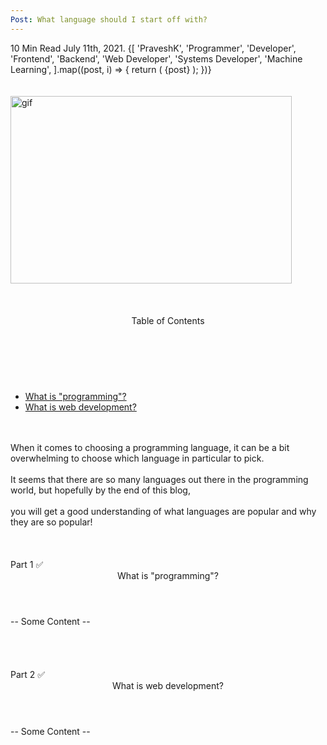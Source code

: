 ```yaml
---
Post: What language should I start off with?
---
```



<div className="dark-background">
	<Badge
		pill
		variant="primary"
		style={{ background: '#dc3545', marginLeft: '3px', fontSize: '14px' }}
	>
		10 Min Read
	</Badge>
	<Badge
		pill
		variant="primary"
		style={{ background: '#0094ca', marginLeft: '3px', fontSize: '14px' }}
	>
		July 11th, 2021.
	</Badge>
	{[
		'PraveshK',
		'Programmer',
		'Developer',
		'Frontend',
		'Backend',
		'Web Developer',
		'Systems Developer',
		'Machine Learning',
	].map((post, i) => {
		return (
			<Badge
				key={i}
				pill
				variant="primary"
				style={{ background: '#0a192f', marginLeft: '3px', fontSize: '14px' }}
			>
				{post}
			</Badge>
		);
	})}
	<div className="content">
		<br></br>
		<img
			src="https://i2.wp.com/allhtaccess.info/wp-content/uploads/2018/03/programming.gif?fit=1281%2C716&ssl=1"
			alt="gif"
			width="450px"
			height="300px"
		/>
		<br></br>
		<br></br>
		<Header color="#7e8dbd" size="36px">
			Table of Contents
		</Header> <br></br>
		<Para color="#7e8dbd">
			<ul>
				<li>
					<a href="#part-1-htcl">What is "programming"?</a>
				</li>
				<li>
					<a href="#part-2-htcl">What is web development?</a>
				</li>
			</ul>
		</Para>
		<br></br>
		<Para color="#7e8dbd">
			When it comes to choosing a programming language, it can be a bit
			overwhelming to choose which language in particular to pick. <br></br>It seems
			that there are so many languages out there in the programming world, but hopefully
			by the end of this blog, <br></br>you will get a good understanding of
			what languages are popular and why they are so popular!
		</Para>
		<br></br>
		<br></br>
		<div id="part-1-htcl">
			<Badge
				pill
				variant="primary"
				style={{ background: '#17a2b8', marginLeft: '3px', fontSize: '14px' }}
			>
				Part 1 ✅
			</Badge>
			<Header color="#7e8dbd" size="24px" id="part-1-htcl">
				What is "programming"?
			</Header>
			<Para color="#7e8dbd">-- Some Content --</Para>
		</div>
		<br></br>
		<br></br>
		<div id="part-2-htcl">
			<Badge
				pill
				variant="primary"
				style={{ background: '#17a2b8', marginLeft: '3px', fontSize: '14px' }}
			>
				Part 2 ✅
			</Badge>
			<Header color="#7e8dbd" size="24px" id="part-2-htcl">
				What is web development?
			</Header>
			<Para color="#7e8dbd">-- Some Content --</Para>
		</div>
	</div>
</div>
